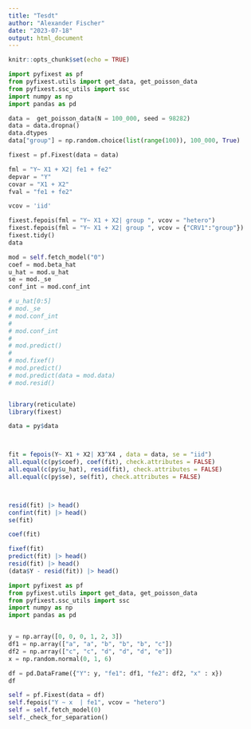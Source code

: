 ```yaml
---
title: "Tesdt"
author: "Alexander Fischer"
date: "2023-07-18"
output: html_document
---
```


```r
knitr::opts_chunk$set(echo = TRUE)
```


```python

import pyfixest as pf
from pyfixest.utils import get_data, get_poisson_data
from pyfixest.ssc_utils import ssc
import numpy as np
import pandas as pd

data =  get_poisson_data(N = 100_000, seed = 98282)
data = data.dropna()
data.dtypes
data["group"] = np.random.choice(list(range(100)), 100_000, True)

fixest = pf.Fixest(data = data)

fml = "Y~ X1 + X2| fe1 + fe2"
depvar = "Y"
covar = "X1 + X2"
fval = "fe1 + fe2"

vcov = 'iid'

fixest.fepois(fml = "Y~ X1 + X2| group ", vcov = "hetero")
fixest.fepois(fml = "Y~ X1 + X2| group ", vcov = {"CRV1":"group"})
fixest.tidy()
data

mod = self.fetch_model("0")
coef = mod.beta_hat
u_hat = mod.u_hat
se = mod._se
conf_int = mod.conf_int

# u_hat[0:5]
# mod._se
# mod.conf_int
# 
# mod.conf_int
# 
# mod.predict()
# 
# mod.fixef()
# mod.predict()
# mod.predict(data = mod.data)
# mod.resid()



```

```r
library(reticulate)
library(fixest)

data = py$data



fit = fepois(Y~ X1 + X2| X3^X4 , data = data, se = "iid")
all.equal(c(py$coef), coef(fit), check.attributes = FALSE)
all.equal(c(py$u_hat), resid(fit), check.attributes = FALSE)
all.equal(c(py$se), se(fit), check.attributes = FALSE)



resid(fit) |> head()
confint(fit) |> head()
se(fit)

coef(fit)

fixef(fit) 
predict(fit) |> head()
resid(fit) |> head()
(data$Y - resid(fit)) |> head()

```




```python
import pyfixest as pf
from pyfixest.utils import get_data, get_poisson_data
from pyfixest.ssc_utils import ssc
import numpy as np
import pandas as pd


y = np.array([0, 0, 0, 1, 2, 3])
df1 = np.array(["a", "a", "b", "b", "b", "c"])
df2 = np.array(["c", "c", "d", "d", "d", "e"])
x = np.random.normal(0, 1, 6)

df = pd.DataFrame({"Y": y, "fe1": df1, "fe2": df2, "x" : x})
df

self = pf.Fixest(data = df)
self.fepois("Y ~ x  | fe1", vcov = "hetero")
self = self.fetch_model(0)
self._check_for_separation()


```



